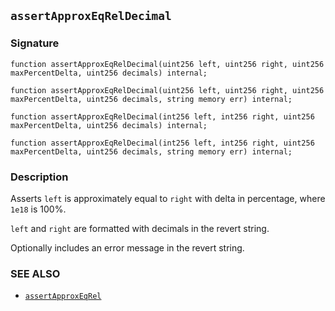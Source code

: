 ## `assertApproxEqRelDecimal`

### Signature

```solidity
function assertApproxEqRelDecimal(uint256 left, uint256 right, uint256 maxPercentDelta, uint256 decimals) internal;
```

```solidity
function assertApproxEqRelDecimal(uint256 left, uint256 right, uint256 maxPercentDelta, uint256 decimals, string memory err) internal;
```

```solidity
function assertApproxEqRelDecimal(int256 left, int256 right, uint256 maxPercentDelta, uint256 decimals) internal;
```

```solidity
function assertApproxEqRelDecimal(int256 left, int256 right, uint256 maxPercentDelta, uint256 decimals, string memory err) internal;
```

### Description

Asserts `left` is approximately equal to `right` with delta in percentage, where `1e18` is 100%.

`left` and `right` are formatted with decimals in the revert string.

Optionally includes an error message in the revert string.

### SEE ALSO

- [`assertApproxEqRel`](/reference/forge-std/assertApproxEqRel.mdx)
